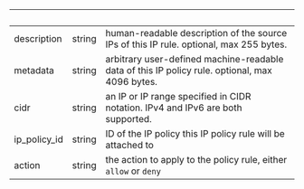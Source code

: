 | &nbsp;       | &nbsp; | &nbsp;                                                                                         |
| ------------ | ------ | ---------------------------------------------------------------------------------------------- |
| description  | string | human-readable description of the source IPs of this IP rule. optional, max 255 bytes.         |
| metadata     | string | arbitrary user-defined machine-readable data of this IP policy rule. optional, max 4096 bytes. |
| cidr         | string | an IP or IP range specified in CIDR notation. IPv4 and IPv6 are both supported.                |
| ip_policy_id | string | ID of the IP policy this IP policy rule will be attached to                                    |
| action       | string | the action to apply to the policy rule, either `allow` or `deny`                               |
